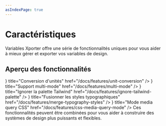 ```yaml
---
asIndexPage: true
---
```



# Caractéristiques

Variables Xporter offre une série de fonctionnalités uniques pour vous aider à mieux gérer et exporter vos variables de design.

## Aperçu des fonctionnalités

<Cards>
  <Cards.Card
    icon={<Box />}
    title="Conversion d'unités"
    href="/docs/features/unit-conversion"
  />
  <Cards.Card
    icon={<Layout />}
    title="Support multi-mode"
    href="/docs/features/multi-mode"
  />
  <Cards.Card
    icon={<Palette />}
    title="Ignorer la palette Tailwind"
    href="/docs/features/ignore-tailwind-palette"
  />
  <Cards.Card
    icon={<Type />}
    title="Fusionner les styles typographiques"
    href="/docs/features/merge-typography-styles"
  />
  <Cards.Card
    icon={<Zap />}
    title="Mode media query CSS"
    href="/docs/features/css-media-query-mode"
  />
</Cards>

<Callout type="info" emoji="💡">
  Ces fonctionnalités peuvent être combinées pour vous aider à construire des systèmes de design plus puissants et flexibles.
</Callout>
